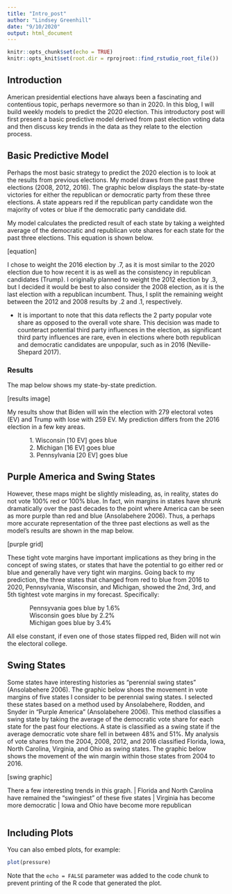 ```yaml
---
title: "Intro_post"
author: "Lindsey Greenhill"
date: "9/10/2020"
output: html_document
---
```


```r
knitr::opts_chunk$set(echo = TRUE)
knitr::opts_knit$set(root.dir = rprojroot::find_rstudio_root_file())
```

## Introduction

American presidential elections have always been a fascinating and contentious topic, perhaps nevermore so than in 2020. In this blog, I will build weekly models to predict the 2020  election. This introductory post will first present a basic predictive model derived from past election voting data and then discuss key trends in the data as they relate to the election process.

## Basic Predictive Model

Perhaps the most basic strategy to predict the 2020 election is to look at the results from previous elections. My model draws from the past three elections (2008, 2012, 2016). The graphic below displays the state-by-state victories for either the republican or democratic party from these three elections. A state appears red if the republican party candidate won the majority of votes or blue if the democratic party candidate did. 



My model calculates the predicted result of each state by taking a weighted average of the democratic and republican vote shares for each state for the past three elections. This equation is shown below.

[equation]

I chose to weight the 2016 election by .7, as it is most similar to the 2020 election due to how recent it is as well as the consistency in republican candidates (Trump). I originally planned to weight the 2012 election by .3, but I decided it would be best to also consider the 2008 election, as it is the last election with a republican incumbent. Thus, I split the remaining weight between the 2012 and 2008 results by .2 and .1, respectively. 

* It is important to note that this data reflects the 2 party popular vote share as opposed to the overall vote share. This decision was made to counteract potential third party influences in the election, as significant third party influences are rare, even in  elections where both republican and democratic candidates are unpopular, such as in 2016 (Neville-Shepard 2017). 

### Results

The map below shows my state-by-state prediction.

[results image]

My results show that Biden will win the election with 279 electoral votes (EV) and Trump with lose with  259 EV. My prediction differs from the 2016 election in a few key areas.

|              1. Wisconsin [10 EV] goes blue
|              2. Michigan [16 EV] goes blue
|              3. Pennsylvania [20 EV] goes blue



## Purple America and Swing States
However, these maps might be slightly misleading, as, in reality, states do not vote 100% red or 100% blue. In fact, win margins in states have shrunk dramatically over the past decades to the point where America can be seen as more purple than red and blue (Ansolabehere 2006). Thus, a perhaps more accurate representation of the three past elections as well as the model’s results are shown in the map below. 

[purple grid]

These tight vote margins have important implications as they bring in the concept of swing states, or states that have the potential to go either red or blue and generally have very tight win margins. Going back to my prediction, the three states that changed from red to blue from 2016 to 2020, Pennsylvania, Wisconsin, and Michigan, showed the 2nd, 3rd, and 5th tightest vote margins in my forecast. Specifically:

|              Pennsyvania goes blue by 1.6%
|              Wisconsin goes blue by 2.2%
|              Michigan goes blue by 3.4%

All else constant, if even one of those states flipped red, Biden will not win the electoral college.

## Swing States

Some states have interesting histories as "perennial swing states" (Ansolabehere 2006). The graphic below shoes the movement in vote margins of five states I consider to be perennial swing states. I selected these states based on a method used by Ansolabehere, Rodden, and Snyder in "Purple America" (Ansolabehere 2006). This method classifies a swing state by taking the average of the democratic vote share for each state for the past four elections. A state is classified as a swing state if the average democratic vote share fell in between 48% and 51%. My analysis of vote shares from the 2004, 2008, 2012, and 2016 classified Florida, Iowa, North Carolina, Virginia, and Ohio as swing states. The graphic below shows the movement of the win margin within those states from 2004 to 2016. 

[swing graphic]

There a few interesting trends in this graph.
|              Florida and North Carolina have remained the "swingiest" of these five states
|              Virginia has become more democratic
|              Iowa and Ohio have become more republican






```r

```

## Including Plots

You can also embed plots, for example:

```r
plot(pressure)
```

Note that the `echo = FALSE` parameter was added to the code chunk to prevent printing of the R code that generated the plot.

